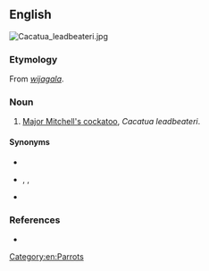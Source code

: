 ==English==
[[Image:Cacatua_leadbeateri.jpg|thumb|right]]
{{wikipedia|Major Mitchell's cockatoo}}

===Etymology===
From {{etyl|wrh|en}} ''[[wijagala]]''.

===Noun===
{{en-noun}}

# [[Major Mitchell's cockatoo]], ''Cacatua leadbeateri''.

====Synonyms====
* {{l|en|Leadbeater's cockatoo}}
* {{l|en|Major Mitchell's cockatoo}}, {{l|en|Major Mitchell cockatoo}}, {{l|en|Major Mitchell parrot}}
* {{l|en|Pink cockatoo}}

===References===
* {{cite-book|author=Dixon, R. M. W., Bruce Moore, W. S. Ramson, Mandy Thomas|year=2006|title=Australian Aboriginal Words in English: Their Origin and Meaning|edition=2nd ed.|publisher=Oxford University Press|isbn=0-19-554073-5|page=88}}

[[Category:en:Parrots]]